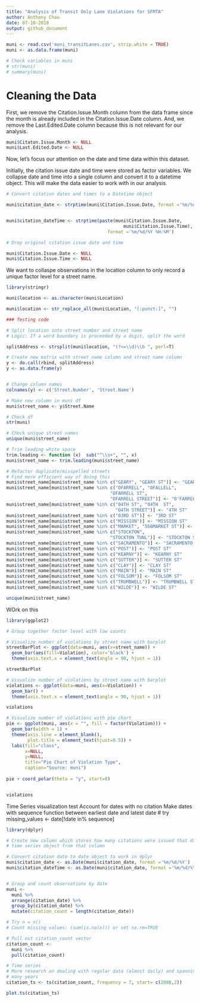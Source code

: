 ```yaml
---
title: "Analysis of Transit Only Lane Violations for SFMTA"
author: Anthony Chau
date: 07-10-2018
output: github_document
---
```



```r
muni <- read.csv('muni_transitLanes.csv', strip.white = TRUE)
muni <- as.data.frame(muni)

# Check variables in muni
# str(muni)
# summary(muni)

```
# Cleaning the Data

First, we remove the Citation.Issue.Month column from the data frame since the
month is already included in the Citation.Issue.Date column. And, we remove the 
Last.Edited.Date column because this is not relevant for our analysis.
```r
muni$Citaton.Issue.Month <- NULL
muni$Last.Edited.Date <- NULL
```

Now, let's focus our attention on the date and time data within this dataset.

Initially, the citation issue date and time were stored as factor variables. We collapse date and time into a single column and convert it to a datetime object. This will make the data easier to work with in our analysis.
```r
# Convert citation dates and times to a Datetime object

muni$citation_date <- strptime(muni$Citation.Issue.Date, format ='%m/%d/%Y')


muni$citation_dateTime <- strptime(paste(muni$Citation.Issue.Date, 
                                            muni$Citation.Issue.Time), 
                                      format ='%m/%d/%Y %H:%M')

# Drop original citation issue date and time

muni$Citation.Issue.Date <- NULL
muni$Citation.Issue.Time <- NULL

```


We want to collaspe observations in the location column to only record a unique
factor level for a street name.
```r
library(stringr)

muni$location <- as.character(muni$Location)

muni$location <- str_replace_all(muni$Location, "[:punct:]", "")

### Testing code

# Split location into street number and street name
# Logic: If a word boundary is proceeded by a digit, split the word

splitAddress <- strsplit(muni$location, "(?<=\\d)\\b ", perl=T)

# Create new matrix with street name column and street name column
y <- do.call(rbind, splitAddress)
y <- as.data.frame(y)


# Change column names
colnames(y) <- c('Street.Number', 'Street.Name')

# Make new column in muni df
muni$street_name <- y$Street.Name

# Check df
str(muni)

# Check unique street names
unique(muni$street_name)

# Trim leading white space
trim.leading <- function (x)  sub("^\\s+", "", x)
muni$street_name <- trim.leading(muni$street_name)

# Refactor duplicate/misspelled streets
# Find more efficient way of doing this
muni$street_name[muni$street_name %in% c("GEARY", "GEARY ST")] <- "GEARY BLVD"
muni$street_name[muni$street_name %in% c("OFARRELL", "OFALLELL", 
                                       "OFARRELL ST", 
                                       "OFARRELL STREET")] <- "O'FARRELL ST"
muni$street_name[muni$street_name %in% c("04TH ST", "04TH  ST", 
                                         "O4TH STREET")] <- "4TH ST"
muni$street_name[muni$street_name %in% c("03RD ST")] <- "3RD ST"
muni$street_name[muni$street_name %in% c("MISSION")] <- "MISSION ST"
muni$street_name[muni$street_name %in% c("MARKET", "566MARKET ST")] <- "MARKET ST"
muni$street_name[muni$street_name %in% c("STOCKTON", 
                                       "STOCKTON TUNL")] <- "STOCKTON ST"
muni$street_name[muni$street_name %in% c("SACRAMENTO")] <- "SACRAMENTO ST"
muni$street_name[muni$street_name %in% c("POST")] <- "POST ST"
muni$street_name[muni$street_name %in% c("KEARNY")] <- "KEARNY ST"
muni$street_name[muni$street_name %in% c("SUTTER")] <- "SUTTER ST"
muni$street_name[muni$street_name %in% c("CLAY")] <- "CLAY ST"
muni$street_name[muni$street_name %in% c("MAIN")] <- "MAIN ST"
muni$street_name[muni$street_name %in% c("FOLSOM")] <- "FOLSOM ST"
muni$street_name[muni$street_name %in% c("TRUMBWELL")] <- "TRUMBWELL ST"
muni$street_name[muni$street_name %in% c("WILDE")] <- "WILDE ST"

unique(muni$street_name)

```


WOrk on this
```r
library(ggplot2)

# Group together factor level with low counts

# Visualize number of violations by street name with barplot
streetBarPlot <- ggplot(data=muni, aes(x=street_name)) + 
  geom_bar(aes(fill=Violation), color='black') +
  theme(axis.text.x = element_text(angle = 90, hjust = 1))

streetBarPlot

# Visualize number of violations by street name with barplot
violations <- ggplot(data=muni, aes(x=Violation)) + 
  geom_bar() +
  theme(axis.text.x = element_text(angle = 90, hjust = 1))

violations

# Visualize number of violations with pie chart
pie <- ggplot(muni, aes(x = "", fill = factor(Violation))) + 
  geom_bar(width = 1) +
  theme(axis.line = element_blank(), 
        plot.title = element_text(hjust=0.5)) + 
  labs(fill="class", 
       x=NULL, 
       y=NULL, 
       title="Pie Chart of Violation Type", 
       caption="Source: muni")
  
pie + coord_polar(theta = "y", start=0)


violations

```

Time Series visualization test
Account for dates with no citation
Make dates with sequence function between earliest date and latest date
# try missing_values <- date[!date in% sequence]
```r
library(dplyr)

# Create new column which stores how many citations were issued that day and build 
# time series object from that column

# Convert citation date to date object to work in dplyr
muni$citation_date <- as.Date(muni$citation_date, format ='%m/%d/%Y')
muni$citation_dateTime <- as.Date(muni$citation_date, format ='%m/%d/%Y  %H:%M') 


# Group and count observations by date 
muni <- 
  muni %>%
  arrange(citation_date) %>%
  group_by(citation_date) %>%
  mutate(citation_count = length(citation_date))

# Try n = n()
# Count missing values: (sum(is.na(x))) or set na.rm=TRUE

# Pull out citation_count vector
citation_count <- 
  muni %>%
  pull(citation_count)

# Time series
# More research on dealing with regular data (almost daily) and spanning across
# many years
citation_ts <- ts(citation_count, frequency = 7, start= c(2008,2))

plot.ts(citation_ts)



```

